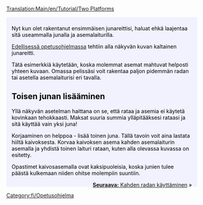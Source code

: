 [[Translation:Main/en/Tutorial/Two Platforms]]
{{en/Tabs|2|1
|Opetusohjelma/Kaksi_asemalaituria/Fi|1. Kaksi asemalaituria<!--
-->|Opetusohjelma/Kaksi_rataa/Fi|2. Kaksi rataa}}
<div style="padding:.5em 1em 1em 1em; border-top:none; background-color:#f1f2fe; color:#000;">
{{fi/Tutorial}}
Nyt kun olet rakentanut ensimmäisen junareittisi, haluat ehkä laajentaa sitä useammalla junalla ja asemalaiturilla.

[[Main/fi/Opetusohjelma|Edellisessä opetusohjelmassa]] tehtiin alla näkyvän kuvan kaltainen junareitti.
{{en/Phototable|[[File:en/Singletrain.png|400px]]|Kaksi asemalaituria ja yksi juna|none}}

Tätä esimerkkiä käytetään, koska molemmat asemat mahtuvat helposti yhteen kuvaan. Omassa pelissäsi voit rakentaa paljon pidemmän radan tai asetella asemalaiturisi eri tavalla.

==Toisen junan lisääminen==
Yllä näkyvän asetelman haittana on se, että rataa ja asemia ei käytetä kovinkaan tehokkaasti. Maksat suuria summia ylläpitääksesi rataasi ja sitä käyttää vain yksi juna!

Korjaaminen on helppoa - lisää toinen juna. Tällä tavoin voit aina lastata hiiltä kaivoksesta. Korvaa kaivoksen asema kahden asemalaiturin asemalla ja yhdistä toinen laituri rataan, kuten alla olevassa kuvassa on esitetty.
{{en/Phototable|[[File:en/TwotrainsOnetrack.png|400px]]|Kaivosasema kahdella asemalaiturilla.|none}}

Opastimet kaivosasemalla ovat kaksipuoleisia, koska junien tulee päästä kulkemaan niiden ohitse molempiin suuntiin.

<span style="float: right">[[Main/fi/Opetusohjelma/Kaksi rataa|'''Seuraava:''' Kahden radan käyttäminen]] &raquo;</span>
</div>
[[Category:fi/Opetusohjelma]]